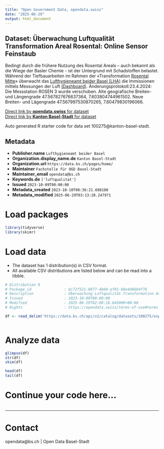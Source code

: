 ```yaml
---
title: "Open Government Data, opendata.swiss"
date: "2025-06-29"
output: html_document
---
```


## Dataset: Überwachung Luftqualität Transformation Areal Rosental: Online Sensor Feinstaub

Bedingt durch die frühere Nutzung des Rosental Areals – auch bekannt als die Wiege der Basler Chemie - ist der Untergrund mit Schadstoffen belastet. Während der Tiefbauarbeiten im Rahmen der «Transformation [Rosental Mitte](https://rosentalmitte.ch/)» überwacht das [Lufthygieneamt beider Basel (LHA)](https://www.baselland.ch/politik-und-behorden/direktionen/bau-und-umweltschutzdirektion/lufthygiene) die Immissionen mittels Messungen der Luft [(Dashboard)](https://data.bs.ch/pages/rosental-dashboard/). Änderungsprotokoll:23.4.2024: Die Messstation ROSEN 3 wurde verschoben. Alte geografische Breiten- und Längengrade 47.567827676637364, 7.603804744961502. Neue Breiten- und Lägengrade 47.567997530870265, 7.60479830196066.

[Direct link by **opendata.swiss** for dataset](https://opendata.swiss/de/dataset/uberwachung-luftqualitat-transformation-areal-rosental-online-sensor-feinstaub)<br>
[Direct link by **Kanton Basel-Stadt** for dataset](https://data.bs.ch/explore/dataset/100275/)

Auto generated R starter code for data set 100275@kanton-basel-stadt.

## Metadata

- **Publisher.name** `Lufthygieneamt beider Basel`
- **Organization.display_name.de** `Kanton Basel-Stadt`
- **Organization.url** `https://data.bs.ch/pages/home/`
- **Maintainer** `Fachstelle für OGD Basel-Stadt`
- **Maintainer_email** `opendata@bs.ch`
- **Keywords.de** `['luftqualitat']`
- **Issued** `2023-10-09T00:00:00`
- **Metadata_created** `2023-10-10T00:36:21.698180`
- **Metadata_modified** `2025-06-29T03:13:28.247971`


# Load packages

```r

library(tidyverse)
library(skimr)

```

# Load data

-   The dataset has 1 distribution(s) in CSV format.
-   All available CSV distributions are listed below and can be read into a tibble.

```r

# Distribution 0
# Package_id               : 6c72f521-0877-4bb0-af91-b8e4d66b4f76
# Description              : Überwachung Luftqualität Transformation Areal Rosental: Online Sensor Feinstaub (csv)
# Issued                   : 2023-10-09T00:00:00
# Modified                 : 2025-06-29T02:00:18.845000+00:00
# Rights                   : https://opendata.swiss/terms-of-use#terms_by

df <- read_delim('https://data.bs.ch/api/v2/catalog/datasets/100275/exports/csv?use_labels=true')



```

# Analyze data

```r

glimpse(df)
str(df)
skim(df)

head(df)
tail(df)

```

# Continue your code here...

```r

```

------------------------------------------------------------------------

# Contact

opendata@bs.ch | Open Data Basel-Stadt
